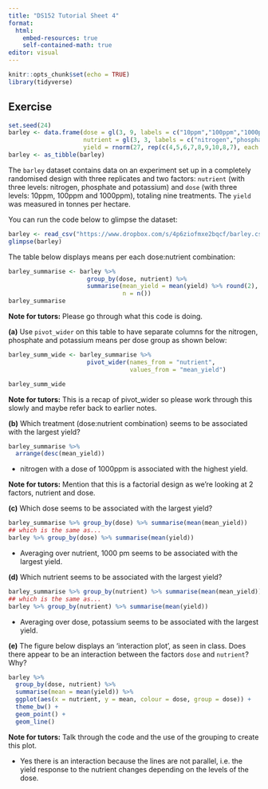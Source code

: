 ```yaml
---
title: "DS152 Tutorial Sheet 4"
format: 
  html:
    embed-resources: true
    self-contained-math: true
editor: visual
---
```


```r
knitr::opts_chunk$set(echo = TRUE)
library(tidyverse)
```

## Exercise

```r
set.seed(24)
barley <- data.frame(dose = gl(3, 9, labels = c("10ppm","100ppm","1000ppm")),
                     nutrient = gl(3, 3, labels = c("nitrogen","phosphate","potassium")),
                     yield = rnorm(27, rep(c(4,5,6,7,8,9,10,8,7), each = 3), .5))
barley <- as_tibble(barley)
```

The `barley` dataset contains data on an experiment set up in a completely randomised design with three replicates and two factors: `nutrient` (with three levels: nitrogen, phosphate and potassium) and `dose` (with three levels: 10ppm, 100ppm and 1000ppm), totaling nine treatments. The `yield` was measured in tonnes per hectare.

You can run the code below to glimpse the dataset:

```r
barley <- read_csv("https://www.dropbox.com/s/4p6ziofmxe2bqcf/barley.csv?raw=1")
glimpse(barley)
```

The table below displays means per each dose:nutrient combination:

```r
barley_summarise <- barley %>%
                      group_by(dose, nutrient) %>%
                      summarise(mean_yield = mean(yield) %>% round(2),
                                n = n()) 
barley_summarise
```

**Note for tutors:** Please go through what this code is doing.

**(a)** Use `pivot_wider` on this table to have separate columns for the nitrogen, phosphate and potassium means per dose group as shown below:

```r
barley_summ_wide <- barley_summarise %>%
                      pivot_wider(names_from = "nutrient",
                                  values_from = "mean_yield")

barley_summ_wide
```

**Note for tutors:** This is a recap of pivot_wider so please work through this slowly and maybe refer back to earlier notes.

**(b)** Which treatment (dose:nutrient combination) seems to be associated with the largest yield?

```r
barley_summarise %>% 
  arrange(desc(mean_yield))
```

-   nitrogen with a dose of 1000ppm is associated with the highest yield.

**Note for tutors:** Mention that this is a factorial design as we're looking at 2 factors, nutrient and dose.

**(c)** Which dose seems to be associated with the largest yield?

```r
barley_summarise %>% group_by(dose) %>% summarise(mean(mean_yield))
## which is the same as...
barley %>% group_by(dose) %>% summarise(mean(yield))
```

-   Averaging over nutrient, 1000 pm seems to be associated with the largest yield.

**(d)** Which nutrient seems to be associated with the largest yield?

```r
barley_summarise %>% group_by(nutrient) %>% summarise(mean(mean_yield))
## which is the same as...
barley %>% group_by(nutrient) %>% summarise(mean(yield))
```

-   Averaging over dose, potassium seems to be associated with the largest yield.

**(e)** The figure below displays an 'interaction plot', as seen in class. Does there appear to be an interaction between the factors `dose` and `nutrient`? Why?

```r
barley %>%
  group_by(dose, nutrient) %>%
  summarise(mean = mean(yield)) %>%
  ggplot(aes(x = nutrient, y = mean, colour = dose, group = dose)) +
  theme_bw() +
  geom_point() +
  geom_line()
```

**Note for tutors:** Talk through the code and the use of the grouping to create this plot.

-   Yes there is an interaction because the lines are not parallel, i.e. the yield response to the nutrient changes depending on the levels of the dose.
